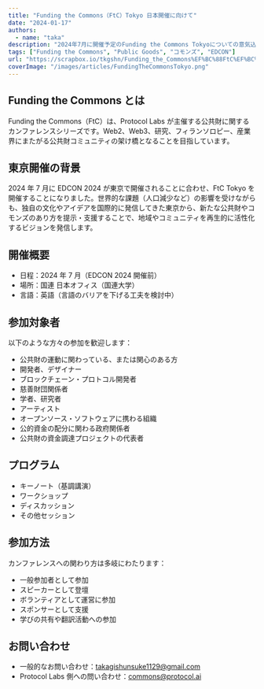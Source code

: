 ```yaml
---
title: "Funding the Commons（FtC）Tokyo 日本開催に向けて"
date: "2024-01-17"
authors:
  - name: "taka"
description: "2024年7月に開催予定のFunding the Commons Tokyoについての意気込みや文脈を解説"
tags: ["Funding the Commons", "Public Goods", "コモンズ", "EDCON"]
url: "https://scrapbox.io/tkgshn/Funding_the_Commons%EF%BC%88FtC%EF%BC%89Tokyo_%E6%97%A5%E6%9C%AC%E9%96%8B%E5%82%AC%E3%81%AB%E5%90%91%E3%81%91%E3%81%A6"
coverImage: "/images/articles/FundingTheCommonsTokyo.png"
---
```


## Funding the Commons とは

Funding the Commons（FtC）は、Protocol Labs が主催する公共財に関するカンファレンスシリーズです。Web2、Web3、研究、フィランソロピー、産業界にまたがる公共財コミュニティの架け橋となることを目指しています。

## 東京開催の背景

2024 年 7 月に EDCON 2024 が東京で開催されることに合わせ、FtC Tokyo を開催することになりました。世界的な課題（人口減少など）の影響を受けながらも、独自の文化やアイデアを国際的に発信してきた東京から、新たな公共財やコモンズのあり方を提示・支援することで、地域やコミュニティを再生的に活性化するビジョンを発信します。

## 開催概要

- 日程：2024 年 7 月（EDCON 2024 開催前）
- 場所：国連 日本オフィス（国連大学）
- 言語：英語（言語のバリアを下げる工夫を検討中）

## 参加対象者

以下のような方々の参加を歓迎します：

- 公共財の運動に関わっている、または関心のある方
- 開発者、デザイナー
- ブロックチェーン・プロトコル開発者
- 慈善財団関係者
- 学者、研究者
- アーティスト
- オープンソース・ソフトウェアに携わる組織
- 公的資金の配分に関わる政府関係者
- 公共財の資金調達プロジェクトの代表者

## プログラム

- キーノート（基調講演）
- ワークショップ
- ディスカッション
- その他セッション

## 参加方法

カンファレンスへの関わり方は多岐にわたります：

- 一般参加者として参加
- スピーカーとして登壇
- ボランティアとして運営に参加
- スポンサーとして支援
- 学びの共有や翻訳活動への参加

## お問い合わせ

- 一般的なお問い合わせ：takagishunsuke1129@gmail.com
- Protocol Labs 側への問い合わせ：commons@protocol.ai
